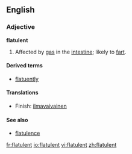 ==English==
===Adjective===
'''flatulent'''

# Affected by [[gas]] in the [[intestine]]; likely to [[fart]].

====Derived terms====
* [[flatuently]]

====Translations====
{{top}}
*Finish: [[ilmavaivainen]]
{{bottom}}

====See also====
*[[flatulence]]

[[fr:flatulent]]
[[io:flatulent]]
[[vi:flatulent]]
[[zh:flatulent]]